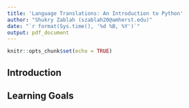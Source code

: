 ```yaml
---
title: 'Language Translations: An Introduction to Python'
author: "Shukry Zablah (szablah20@amherst.edu)"
date: "`r format(Sys.time(), '%d %B, %Y')`"
output: pdf_document
---
```


```r
knitr::opts_chunk$set(echo = TRUE)
```

## Introduction
## Learning Goals